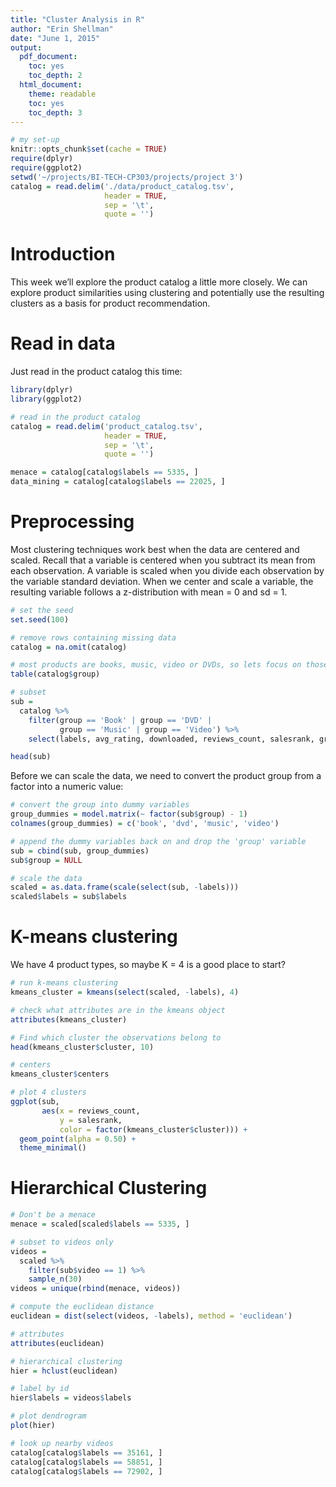 ```yaml
---
title: "Cluster Analysis in R"
author: "Erin Shellman"
date: "June 1, 2015"
output:
  pdf_document:
    toc: yes
    toc_depth: 2
  html_document:
    theme: readable
    toc: yes
    toc_depth: 3
---
```


```r
# my set-up
knitr::opts_chunk$set(cache = TRUE)
require(dplyr)
require(ggplot2)
setwd('~/projects/BI-TECH-CP303/projects/project 3')
catalog = read.delim('./data/product_catalog.tsv',
                     header = TRUE,
                     sep = '\t',
                     quote = '')
```

# Introduction

This week we'll explore the product catalog a little more closely. We can 
explore product similarities using clustering and potentially use the resulting
clusters as a basis for product recommendation.

# Read in data

Just read in the product catalog this time:

```r
library(dplyr)
library(ggplot2)

# read in the product catalog
catalog = read.delim('product_catalog.tsv',
                     header = TRUE,
                     sep = '\t',
                     quote = '')

menace = catalog[catalog$labels == 5335, ]
data_mining = catalog[catalog$labels == 22025, ]
```

# Preprocessing

Most clustering techniques work best when the data are centered and scaled.
Recall that a variable is centered when you subtract its mean from each 
observation. A variable is scaled when you divide each observation by 
the variable standard deviation. When we center and scale a variable, the 
resulting variable follows a z-distribution with mean = 0 and sd = 1.

```r
# set the seed
set.seed(100)

# remove rows containing missing data
catalog = na.omit(catalog)

# most products are books, music, video or DVDs, so lets focus on those
table(catalog$group)

# subset
sub = 
  catalog %>%
    filter(group == 'Book' | group == 'DVD' | 
           group == 'Music' | group == 'Video') %>% 
    select(labels, avg_rating, downloaded, reviews_count, salesrank, group)

head(sub)
```

Before we can scale the data, we need to convert the product group from a factor
into a numeric value:

```r
# convert the group into dummy variables
group_dummies = model.matrix(~ factor(sub$group) - 1)
colnames(group_dummies) = c('book', 'dvd', 'music', 'video')

# append the dummy variables back on and drop the 'group' variable
sub = cbind(sub, group_dummies)
sub$group = NULL

# scale the data 
scaled = as.data.frame(scale(select(sub, -labels)))
scaled$labels = sub$labels
```

# K-means clustering

We have 4 product types, so maybe K = 4 is a good place to start?

```r
# run k-means clustering
kmeans_cluster = kmeans(select(scaled, -labels), 4)

# check what attributes are in the kmeans object
attributes(kmeans_cluster)

# Find which cluster the observations belong to
head(kmeans_cluster$cluster, 10)

# centers
kmeans_cluster$centers

# plot 4 clusters
ggplot(sub, 
       aes(x = reviews_count, 
           y = salesrank, 
           color = factor(kmeans_cluster$cluster))) +
  geom_point(alpha = 0.50) +
  theme_minimal() 
```

# Hierarchical Clustering

```r
# Don't be a menace
menace = scaled[scaled$labels == 5335, ]

# subset to videos only
videos = 
  scaled %>%
    filter(sub$video == 1) %>%
    sample_n(30)
videos = unique(rbind(menace, videos))

# compute the euclidean distance
euclidean = dist(select(videos, -labels), method = 'euclidean')

# attributes
attributes(euclidean)

# hierarchical clustering
hier = hclust(euclidean)

# label by id
hier$labels = videos$labels

# plot dendrogram
plot(hier)

# look up nearby videos
catalog[catalog$labels == 35161, ]
catalog[catalog$labels == 58851, ]
catalog[catalog$labels == 72902, ]
```

